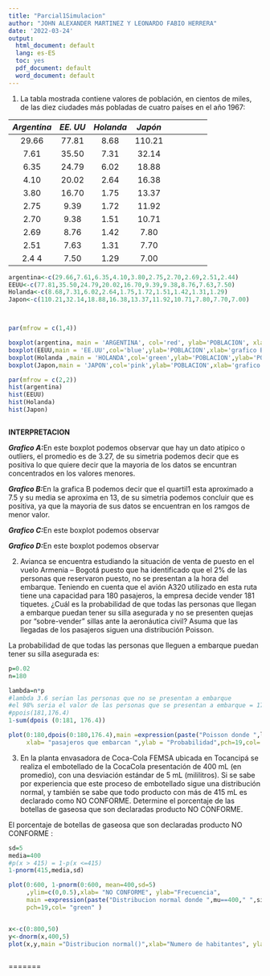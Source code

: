 ```yaml
---
title: "Parcial1Simulacion"
author: "JOHN ALEXANDER MARTINEZ Y LEONARDO FABIO HERRERA"
date: '2022-03-24'
output:
  html_document: default
  lang: es-ES
  toc: yes
  pdf_document: default
  word_document: default
---
```


1. La tabla mostrada contiene valores de población, en cientos de miles, de las diez ciudades más
pobladas de cuatro países en el año 1967:


*Argentina*|*EE. UU*|*Holanda*|*Japón*|
|:-----:|:----:|:-----:|:-----:|:-----:|:-----:|:-----:|:-----:|:-----:|
29.66| 77.81| 8.68| 110.21|
7.61 | 35.50| 7.31| 32.14 |
6.35 |24.79 |6.02 |18.88  |
4.10 |20.02 |2.64 |16.38  |
3.80 |16.70 |1.75 |13.37  |
2.75 |9.39  |1.72 |11.92  |
2.70 |9.38  |1.51 |10.71  |
2.69 |8.76  |1.42 |7.80   |
2.51 |7.63  |1.31 |7.70   |
2.4 4| 7.50 |1.29 |7.00   |


```r



argentina<-c(29.66,7.61,6.35,4.10,3.80,2.75,2.70,2.69,2.51,2.44)
EEUU<-c(77.81,35.50,24.79,20.02,16.70,9.39,9.38,8.76,7.63,7.50)
Holanda<-c(8.68,7.31,6.02,2.64,1.75,1.72,1.51,1.42,1.31,1.29)
Japon<-c(110.21,32.14,18.88,16.38,13.37,11.92,10.71,7.80,7.70,7.00)



par(mfrow = c(1,4))

boxplot(argentina, main = 'ARGENTINA', col='red', ylab='POBLACION', xlab='grafico A')
boxplot(EEUU,main = 'EE.UU',col='blue',ylab='POBLACION',xlab='grafico B')
boxplot(Holanda ,main = 'HOLANDA',col='green',ylab='POBLACION',ylab='POBLACION',xlab='grafico C')
boxplot(Japon,main = 'JAPON',col='pink',ylab='POBLACION',xlab='grafico D')

par(mfrow = c(2,2))
hist(argentina)
hist(EEUU)
hist(Holanda)
hist(Japon)



```


**INTERPRETACION**

***Grafico A:***En este boxplot podemos observar que  hay un dato atipico o outliers, el promedio es de 3.27, de su simetria podemos decir que es positiva lo que quiere decir que la mayoria de los datos se encuntran concentrados en los valores menores. 

\n
***Grafico B:***En la grafica B podemos decir que el quartil1 esta aproximado a 7.5 y su media se aproxima en 13, de su simetria podemos concluir que es positiva, ya que la mayoria de sus datos se encuentran en los ramgos de menor valor.\n


***Grafico C:***En este boxplot podemos observar \n


***Grafico D:***En este boxplot podemos observar \n

2. Avianca se encuentra estudiando la situación de venta de puesto en el vuelo Armenia – Bogotá puesto
que ha identificado que el 2% de las personas que reservaron puesto, no se presentan a la hora del
embarque. Teniendo en cuenta que el avión A320 utilizado en esta ruta tiene una capacidad para 180
pasajeros, la empresa decide vender 181 tiquetes. ¿Cuál es la probabilidad de que todas las personas que
llegan a embarque puedan tener su silla asegurada y no se presenten quejas por “sobre-vender” sillas ante
la aeronáutica civil? Asuma que las llegadas de los pasajeros siguen una distribución Poisson.

La probabilidad de que todas las personas que lleguen a embarque puedan tener su silla asegurada es: 

```r

p=0.02
n=180

lambda=n*p
#lambda 3.6 serian las personas que no se presentan a embarque
#el 98% seria el valor de las personas que se presentan a embarque = 176.4
#ppois(181,176.4)
1-sum(dpois (0:181, 176.4))

plot(0:180,dpois(0:180,176.4),main =expression(paste("Poisson donde ",lambda==176.4)),
     xlab= "pasajeros que embarcan ",ylab = "Probabilidad",pch=19,col= "green" )

```


3. En la planta envasadora de Coca-Cola FEMSA ubicada en Tocancipá se realiza el embotellado de la CocaCola presentación de 400 mL (en promedio), con una desviación estándar de 5 mL (mililitros). Si se sabe por
experiencia que este proceso de embotellado sigue una distribución normal, y también se sabe que todo
producto con más de 415 mL es declarado como NO CONFORME. Determine el porcentaje de las botellas de
gaseosa que son declaradas producto NO CONFORME.

El porcentaje de botellas de gaseosa que son declaradas producto NO CONFORME :
```r
sd=5
media=400
#p(x > 415) = 1-p(x <=415)
1-pnorm(415,media,sd)

plot(0:600, 1-pnorm(0:600, mean=400,sd=5)
     ,ylim=c(0,0.5),xlab= "NO CONFORME", ylab="Frecuencia",
     main =expression(paste("Distribucion normal donde ",mu==400," ",sigma==5)),
     pch=19,col= "green" )


x<-c(0:800,50)
y<-dnorm(x,400,5)
plot(x,y,main ="Distribucion normal()",xlab="Numero de habitantes", ylab="Probabilidad", col="red", pch=19)



```




=======

